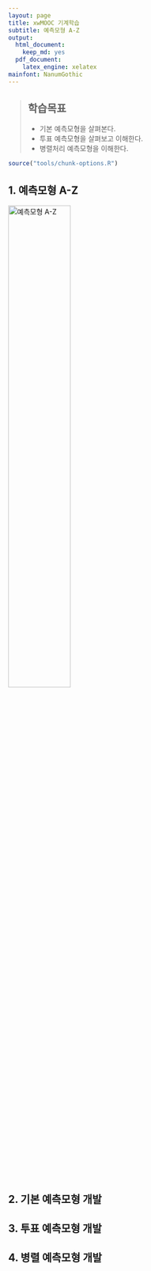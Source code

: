 ```yaml
---
layout: page
title: xwMOOC 기계학습
subtitle: 예측모형 A-Z
output:
  html_document: 
    keep_md: yes
  pdf_document:
    latex_engine: xelatex
mainfont: NanumGothic
---
```

 
> ## 학습목표 {.objectives}
>
> * 기본 예측모형을 살펴본다.
> * 투표 예측모형을 살펴보고 이해한다.
> * 병렬처리 예측모형을 이해한다.

``` r
source("tools/chunk-options.R")
```

## 1. 예측모형 A-Z 

<img src="fig/ml-predictive-model.png" alt="예측모형 A-Z" width="50%">

```r
```

## 2. 기본 예측모형 개발

## 3. 투표 예측모형 개발

## 4. 병렬 예측모형 개발

